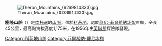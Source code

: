 [[Image:Theron_Mountains_(6269814333).jpg|thumb]]

{{coord|79|05|S|028|15|W|display=title}}

'''塞隆山脈'''（{{lang-en|Theron Mountains}}）是[[南極洲|南極洲]]的[[山脈|山脈]]，位於[[科茨地|科茨地]]，處於[[龍尼-菲爾希納冰架|龍尼-菲爾希納冰架]]東岸，全長45公里，最高點海拔高度1,175米，在1956年由[[英聯邦|英聯邦]]探險隊發現。

{{DEFAULTSORT:Theron Mountains}}
[[Category:科茨地山脈|Category:科茨地山脈]]
[[Category:菲爾希納-龍尼冰棚|Category:菲爾希納-龍尼冰棚]]


{{CoatsLand-geo-stub}}